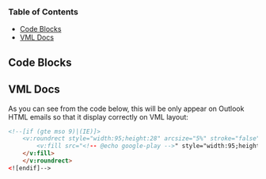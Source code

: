 
### Table of Contents
- [Code Blocks](#code-blocks)
- [VML Docs](#vml-docs)

## Code Blocks

<Canvas>
    <Story name="Dark Hanna Ombré" id="download--dark-download"/>
</Canvas>

<Canvas>
    <Story name="Light Hanna Ombré" id="download--light-download"/>
</Canvas>

## VML Docs
As you can see from the code below, this will be only appear on Outlook HTML emails so that it display correctly on VML layout:

```html
<!--[if (gte mso 9)|(IE)]>
    <v:roundrect style="width:95;height:28" arcsize="5%" stroke="false">
        <v:fill src="<!-- @echo google-play -->" style="width:95;height:28" type="frame">
    </v:fill>
    </v:roundrect>
<![endif]-->
```